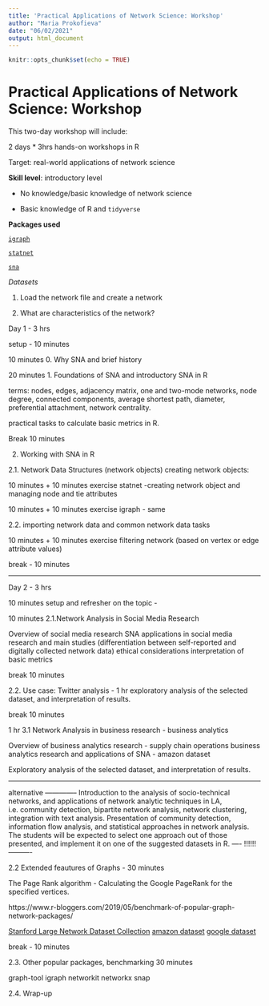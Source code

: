 ```yaml
---
title: 'Practical Applications of Network Science: Workshop'
author: "Maria Prokofieva"
date: "06/02/2021"
output: html_document
---
```


```r
knitr::opts_chunk$set(echo = TRUE)
```

# Practical Applications of Network Science: Workshop

This two-day workshop will include:

2 days * 3hrs hands-on workshops in R

Target: real-world applications of network science


**Skill level**: introductory level 

- No knowledge/basic knowledge of network science

- Basic knowledge of R and `tidyverse`

**Packages used**

[`igraph`](https://igraph.org/r/)

[`statnet`](https://cran.r-project.org/web/packages/statnet/)

[`sna`](https://cran.r-project.org/web/packages/sna/)

*Datasets*



1. Load the network file and create a network

2. What are characteristics of the network?


Day 1 - 3 hrs

setup - 10 minutes

10 minutes
0. Why SNA and brief history

20 minutes
1. Foundations of SNA and introductory SNA in R

terms:
nodes, 
edges, 
adjacency matrix, 
one and two-mode networks, 
node degree, 
connected components, 
average shortest path, 
diameter, 
preferential attachment, 
network centrality. 


practical tasks to calculate basic metrics in R.

Break 10 minutes

2. Working with SNA in R 

2.1. Network Data Structures (network objects)
creating network objects:

10 minutes + 10 minutes exercise
statnet -creating network object and managing node and tie attributes

10 minutes + 10 minutes exercise
igraph - same

2.2. importing network data and common network data tasks

10 minutes + 10 minutes exercise
filtering network (based on vertex or edge attribute values)

break - 10 minutes


------------

Day 2 - 3 hrs

10 minutes
setup and refresher on the topic - 

10 minutes
2.1.Network Analysis in Social Media Research 

Overview of social media research
SNA applications in social media research and main studies
(differentiation between self-reported and digitally collected network data)
ethical considerations
interpretation of basic metrics

break 10 minutes

2.2. Use case: Twitter analysis - 1 hr
exploratory analysis of the selected dataset, and interpretation of results.

break 10 minutes

1 hr
3.1 Network Analysis in business research - business analytics

Overview of business analytics research - supply chain operations
business analytics research and applications of SNA - amazon dataset

Exploratory analysis of the selected dataset, and interpretation of results.



----
alternative --------------
Introduction to the analysis of socio-technical networks, and applications of network analytic techniques in LA, i.e. community detection, bipartite network analysis, network clustering, integration with text analysis. Presentation of community detection, information flow analysis, and statistical approaches in network analysis. The students will be expected to select one approach out of those presented, and implement it on one of the suggested datasets in R.
---- !!!!!!----------

2.2 Extended feautures of Graphs - 30 minutes

The Page Rank algorithm - Calculating the Google PageRank for the specified vertices.

https://www.r-bloggers.com/2019/05/benchmark-of-popular-graph-network-packages/

[Stanford Large Network Dataset Collection](https://snap.stanford.edu/data/index.html)
[amazon dataset](https://snap.stanford.edu/data/index.html#amazon) 
[google dataset](https://snap.stanford.edu/data/web-Google.html) 

break - 10 minutes

2.3. Other popular packages, benchmarking
30 minutes

graph-tool
igraph
networkit
networkx
snap

2.4. Wrap-up 



